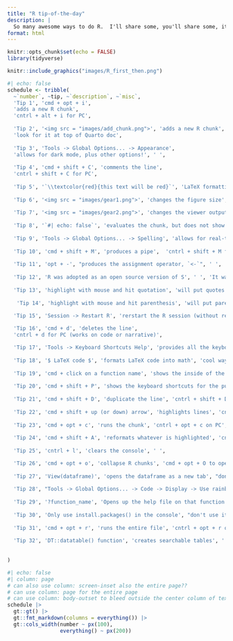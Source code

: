 ```yaml
---
title: "R tip-of-the-day"
description: |
  So many awesome ways to do R.  I'll share some, you'll share some, it will be fun.
format: html
---
```


```r
knitr::opts_chunk$set(echo = FALSE)
library(tidyverse)
```

<aside>
```r
knitr::include_graphics("images/R_first_then.png")
```
</aside>

```r
#| echo: false
schedule <- tribble(
  ~`number`, ~tip, ~`description`, ~`misc`,
  'Tip 1', 'cmd + opt + i', 
  'adds a new R chunk',
  'cntrl + alt + i for PC',
  
  'Tip 2', '<img src = "images/add_chunk.png">', 'adds a new R chunk',
  'look for it at top of Quarto doc',
  
  'Tip 3', 'Tools -> Global Options... -> Appearance',
  'allows for dark mode, plus other options!', ' ',
  
  'Tip 4', 'cmd + shift + C', 'comments the line',
  'cntrl + shift + C for PC',
  
  'Tip 5', '`\\textcolor{red}{this text will be red}`', 'LaTeX formatting to change the text color', 'when render to pdf (different syntax for render to html)',
  
  'Tip 6', '<img src = "images/gear1.png">', 'changes the figure size', 'gear in R chunk',
  
  'Tip 7', '<img src = "images/gear2.png">', 'changes the viewer output', 'gear near Render',
  
  'Tip 8', '`#| echo: false`', 'evaluates the chunk, but does not show the code', 'alternatively: `echo = FALSE` inside curly braces',
  
  'Tip 9', 'Tools -> Global Options... -> Spelling', 'allows for real-time spell check', ' ',
  
  'Tip 10', 'cmd + shift + M', 'produces a pipe',  'cntrl + shift + M for PC <br> Tools -> Global Options... -> Code to get the native pipe',
  
  'Tip 11', 'opt + -', "produces the assignment operator, `<-`", ' ',
  
  'Tip 12', 'R was adopted as an open source version of S', ' ', 'It was written by Ross Ihaka and Robert Gentleman, which is why they called it R',
  
  'Tip 13', 'highlight with mouse and hit quotation', 'will put quotes around the highlighted phrase', ' ',
  
   'Tip 14', 'highlight with mouse and hit parenthesis', 'will put parentheses around the highlighted phrase', ' ',
  
  'Tip 15', 'Session -> Restart R', 'rerstart the R session (without restarting RStudio)', 'shift + cmd / cntrl + 0',

  'Tip 16', 'cmd + d', 'deletes the line',
  'cntrl + d for PC (works on code or narrative)',

  'Tip 17', 'Tools -> Keyboard Shortcuts Help', 'provides all the keyboard shortcuts', 'opt + shift + K on Mac; alt + shift + K on PC',
  
  'Tip 18', '$ LaTeX code $', 'formats LaTeX code into math', 'cool way to write mathematical notation',
  
  'Tip 19', 'cmd + click on a function name', 'shows the inside of the function', 'cntrl + click on a function name for PC',
  
  'Tip 20', 'cmd + shift + P', 'shows the keyboard shortcuts for the pull-down menus', 'cntrl + shift + P on PC',
  
  'Tip 21', 'cmd + shift + D', 'duplicate the line', 'cntrl + shift + D',
  
  'Tip 22', 'cmd + shift + up (or down) arrow', 'highlights lines', 'cntrl + shift + up (or down) arrow on PC',
  
  'Tip 23', 'cmd + opt + c', 'runs the chunk', 'cntrl + opt + c on PC',
  
  'Tip 24', 'cmd + shift + A', 'reformats whatever is highlighted', 'cntrl + shift + A on PC',
  
  'Tip 25', 'cntrl + l', 'clears the console', ' ',

  'Tip 26', 'cmd + opt + o', 'collapse R chunks', 'cmd + opt + O to open them back up',
  
  'Tip 27', 'View(dataframe)', 'opens the dataframe as a new tab', "don't use in .qmd file",
  
  'Tip 28', "Tools -> Global Options... -> Code -> Display -> Use rainbow parentheses", "colors parentheses for easier matching", ' ',
  
  'Tip 29', '?function_name', 'Opens up the help file on that function', ' ',
  
  'Tip 30', 'Only use install.packages() in the console', "don't use it in the .qmd file", ' ',
  
  'Tip 31', 'cmd + opt + r', 'runs the entire file', 'cntrl + opt + r on PC',
  
  'Tip 32', 'DT::datatable() function', 'creates searchable tables', ' '
  
  
)
```

```r
#| echo: false
#| column: page
# can also use column: screen-inset also the entire page??
# can use column: page for the entire page
# can use column: body-outset to bleed outside the center column of text
schedule |> 
  gt::gt() |> 
  gt::fmt_markdown(columns = everything()) |> 
  gt::cols_width(number ~ px(100),
                 everything() ~ px(200))
```


